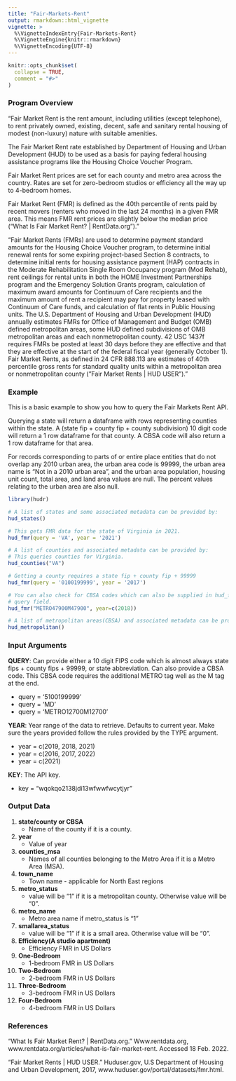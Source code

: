 ```yaml
---
title: "Fair-Markets-Rent"
output: rmarkdown::html_vignette
vignette: >
  %\VignetteIndexEntry{Fair-Markets-Rent}
  %\VignetteEngine{knitr::rmarkdown}
  %\VignetteEncoding{UTF-8}
---
```


```r
knitr::opts_chunk$set(
  collapse = TRUE,
  comment = "#>"
)
```

### Program Overview

"Fair Market Rent is the rent amount, including utilities (except telephone),
to rent privately owned, existing, decent, safe and sanitary rental housing of 
modest (non-luxury) nature with suitable amenities.

The Fair Market Rent rate established by Department of Housing and Urban 
Development (HUD) to be used as a basis for paying federal housing assistance
programs like the Housing Choice Voucher Program.

Fair Market Rent prices are set for each county and metro area across the
country. Rates are set for zero-bedroom studios or efficiency all the way
up to 4-bedroom homes.

Fair Market Rent (FMR) is defined as the 40th percentile of rents paid by 
recent movers (renters who moved in the last 24 months) in a given FMR area. 
This means FMR rent prices are slightly below the median price 
("What Is Fair Market Rent? | RentData.org")."


"Fair Market Rents (FMRs) are used to determine payment standard amounts for the
Housing Choice Voucher program, to determine initial renewal rents for some
expiring project-based Section 8 contracts, to determine initial rents for
housing assistance payment (HAP) contracts in the Moderate Rehabilitation Single
Room Occupancy program (Mod Rehab), rent ceilings for rental units in both the
HOME Investment Partnerships program and the Emergency Solution Grants program,
calculation of maximum award amounts for Continuum of Care recipients and the
maximum amount of rent a recipient may pay for property leased with Continuum of
Care funds, and calculation of flat rents in Public Housing units. The U.S.
Department of Housing and Urban Development (HUD) annually estimates FMRs for
Office of Management and Budget (OMB) defined metropolitan areas, some HUD
defined subdivisions of OMB metropolitan areas and each nonmetropolitan county.
42 USC 1437f requires FMRs be posted at least 30 days before they are effective
and that they are effective at the start of the federal fiscal year (generally
October 1). Fair Market Rents, as defined in 24 CFR 888.113 are estimates of
40th percentile gross rents for standard quality units within a metropolitan
area or nonmetropolitan county ("Fair Market Rents | HUD USER")."

### Example

This is a basic example to show you how to query the Fair Markets Rent API. 

Querying a state will return a dataframe with rows representing counties 
within the state. A (state fip + county fip + county subdivision) 10 digit code
will return a 1 row dataframe for that county. A CBSA code will also return a 1 
row dataframe for that area.

For records corresponding to parts of or entire place entities that do not
overlap any 2010 urban area, the urban area code is 99999, the urban area name
is “Not in a 2010 urban area”, and the urban area population, housing unit
count, total area, and land area values are null. The percent values relating to
the urban area are also null.

```r
library(hudr)

# A list of states and some associated metadata can be provided by:
hud_states()

# This gets FMR data for the state of Virginia in 2021.
hud_fmr(query = 'VA', year = '2021')

# A list of counties and associated metadata can be provided by:
# This queries counties for Virginia.
hud_counties("VA")

# Getting a county requires a state fip + county fip + 99999
hud_fmr(query = '0100199999', year = '2017')

# You can also check for CBSA codes which can also be supplied in hud_fmr()
# query field.
hud_fmr("METRO47900M47900", year=c(2018))

# A list of metropolitan areas(CBSA) and associated metadata can be provided by:
hud_metropolitan()
```

### Input Arguments

**QUERY**: Can provide either a 10 digit FIPS code which is almost always
  state fips + county fips + 99999, or state abbreviation. 
  Can also provide a CBSA code. This CBSA code requires the additional METRO tag 
  well as the M tag at the end.
  
  * query = '5100199999'
  * query = 'MD'
  * query = 'METRO12700M12700'

**YEAR**: Year range of the data to retrieve. Defaults to current year. Make sure 
the years provided follow the rules provided by the TYPE argument.

  * year = c(2019, 2018, 2021)
  * year = c(2016, 2017, 2022)
  * year = c(2021)

**KEY**: The API key.

  * key = "wqokqo2138jdi13wfwwfwcytjyr"
  
### Output Data 

1) **state/county or CBSA**
    * Name of the county if it is a county.


2) **year** 
    * Value of year


3) **counties_msa**
    * Names of all counties belonging to the Metro Area if it is a Metro Area
    (MSA).


4) **town_name**
    * Town name - applicable for North East regions


5) **metro_status**
    * value will be "1" if it is a metropolitan county. Otherwise value will be
    "0".


6) **metro_name** 
    * Metro area name if metro_status is "1"


7) **smallarea_status** 
    * value will be "1" if it is a small area. Otherwise value will be "0".


8) **Efficiency(A studio apartment)** 
    * Efficiency FMR in US Dollars


9) **One-Bedroom** 
    * 1-bedroom FMR in US Dollars


10) **Two-Bedroom** 
    * 2-bedroom FMR in US Dollars


11) **Three-Bedroom** 
    * 3-bedroom FMR in US Dollars


12) **Four-Bedroom** 
    * 4-bedroom FMR in US Dollars
    

### References

"What Is Fair Market Rent? | RentData.org." Www.rentdata.org,
www.rentdata.org/articles/what-is-fair-market-rent. Accessed 18 Feb. 2022.

"Fair Market Rents | HUD USER." Huduser.gov, U.S Department of Housing and Urban
Development, 2017, www.huduser.gov/portal/datasets/fmr.html.
